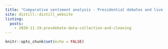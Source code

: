 ```yaml
---
title: "Comparative sentiment analysis - Presidential debates and live Twitter engagement"
site: distill::distill_website
listing: 
  posts:
    - 2020-11-19-presdebate-data-collection-and-cleaning
---
```


```r
knitr::opts_chunk$set(echo = FALSE)
```

